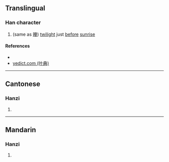 {{character info/new}}
==Translingual==

===Han character===
{{Han char|rn=72|rad=日|as=06|sn=10|four=|canj=ABMR|ids=⿰日同}}

# (same as [[曈]]) [[twilight]] just [[before]] [[sunrise]]

====References====
* {{Han ref|kx=0495.090|dkj=13908|hdz=21508.030|uh=664D|ud=26189}}
* [http://yedict.com/htm/66/664D.htm yedict.com (叶典)]

----

==Cantonese==

===Hanzi===
{{yue-hanzi|jyut=[[tung4]]|y=tung4}}

# {{defn|lang=yue|sort=日06}}

----

==Mandarin==

===Hanzi===
{{cmn-hanzi|pin=[[tóng]] ([[tong2]])|wg=t'ung<sup>2</sup>}}

# {{defn|lang=cmn|sort=日06}}
